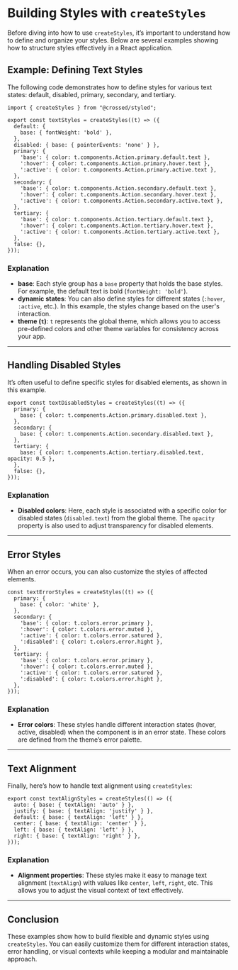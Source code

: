 # Building Styles with `createStyles`

Before diving into how to use `createStyles`, it’s important to understand how to define and organize your styles. Below are several examples showing how to structure styles effectively in a React application.

## Example: Defining Text Styles

The following code demonstrates how to define styles for various text states: default, disabled, primary, secondary, and tertiary.

```tsx
import { createStyles } from "@crossed/styled";

export const textStyles = createStyles((t) => ({
  default: {
    base: { fontWeight: 'bold' },
  },
  disabled: { base: { pointerEvents: 'none' } },
  primary: {
    'base': { color: t.components.Action.primary.default.text },
    ':hover': { color: t.components.Action.primary.hover.text },
    ':active': { color: t.components.Action.primary.active.text },
  },
  secondary: {
    'base': { color: t.components.Action.secondary.default.text },
    ':hover': { color: t.components.Action.secondary.hover.text },
    ':active': { color: t.components.Action.secondary.active.text },
  },
  tertiary: {
    'base': { color: t.components.Action.tertiary.default.text },
    ':hover': { color: t.components.Action.tertiary.hover.text },
    ':active': { color: t.components.Action.tertiary.active.text },
  },
  false: {},
}));
```

### Explanation

- **base**: Each style group has a `base` property that holds the base styles. For example, the default text is bold (`fontWeight: 'bold'`).
- **dynamic states**: You can also define styles for different states (`:hover`, `:active`, etc.). In this example, the styles change based on the user's interaction.
- **theme (`t`)**: `t` represents the global theme, which allows you to access pre-defined colors and other theme variables for consistency across your app.

---

## Handling Disabled Styles

It’s often useful to define specific styles for disabled elements, as shown in this example.

```tsx
export const textDisabledStyles = createStyles((t) => ({
  primary: {
    base: { color: t.components.Action.primary.disabled.text },
  },
  secondary: {
    base: { color: t.components.Action.secondary.disabled.text },
  },
  tertiary: {
    base: { color: t.components.Action.tertiary.disabled.text, opacity: 0.5 },
  },
  false: {},
}));
```

### Explanation

- **Disabled colors**: Here, each style is associated with a specific color for disabled states (`disabled.text`) from the global theme. The `opacity` property is also used to adjust transparency for disabled elements.

---

## Error Styles

When an error occurs, you can also customize the styles of affected elements.

```tsx
const textErrorStyles = createStyles((t) => ({
  primary: {
    base: { color: 'white' },
  },
  secondary: {
    'base': { color: t.colors.error.primary },
    ':hover': { color: t.colors.error.muted },
    ':active': { color: t.colors.error.satured },
    ':disabled': { color: t.colors.error.hight },
  },
  tertiary: {
    'base': { color: t.colors.error.primary },
    ':hover': { color: t.colors.error.muted },
    ':active': { color: t.colors.error.satured },
    ':disabled': { color: t.colors.error.hight },
  },
}));
```

### Explanation

- **Error colors**: These styles handle different interaction states (hover, active, disabled) when the component is in an error state. These colors are defined from the theme’s error palette.

---

## Text Alignment

Finally, here’s how to handle text alignment using `createStyles`:

```tsx
export const textAlignStyles = createStyles(() => ({
  auto: { base: { textAlign: 'auto' } },
  justify: { base: { textAlign: 'justify' } },
  default: { base: { textAlign: 'left' } },
  center: { base: { textAlign: 'center' } },
  left: { base: { textAlign: 'left' } },
  right: { base: { textAlign: 'right' } },
}));
```

### Explanation

- **Alignment properties**: These styles make it easy to manage text alignment (`textAlign`) with values like `center`, `left`, `right`, etc. This allows you to adjust the visual context of text effectively.

---

## Conclusion

These examples show how to build flexible and dynamic styles using `createStyles`. You can easily customize them for different interaction states, error handling, or visual contexts while keeping a modular and maintainable approach.